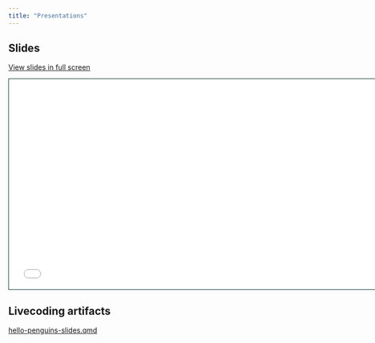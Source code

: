 ```yaml
---
title: "Presentations"
---
```


## Slides

[View slides in full screen](3-presentations.qmd)

```{=html}
<iframe class="slide-deck" src="3-presentations.html" height="420" width="747" style="border: 1px solid #123233;"></iframe>
```

## Livecoding artifacts

[hello-penguins-slides.qmd](hello-penguins-slides.qmd)
